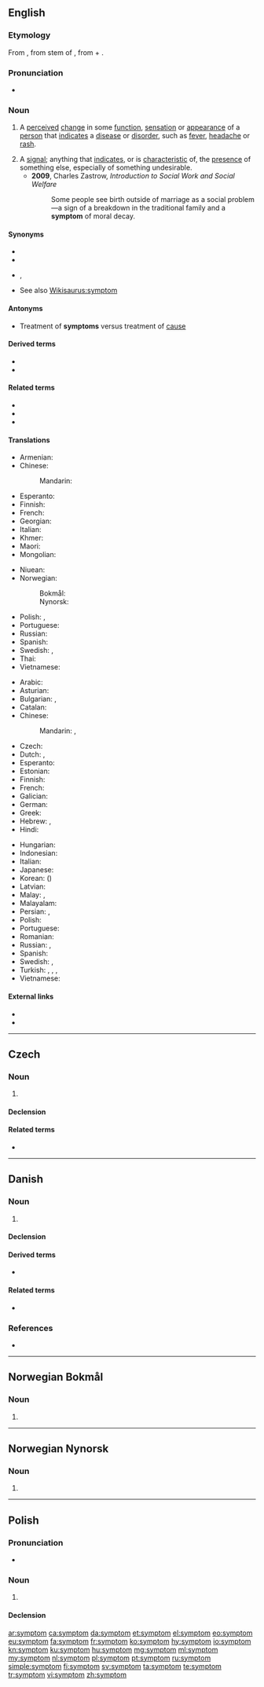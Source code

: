 {{also|Symptom}}
==English==

===Etymology===
From {{der|en|grc|σύμπτωμα||a happening, accident, symptom of disease}}, from stem of {{m|grc|συμπίπτω||Ι befall}}, from {{m|grc|συν-||together}} + {{m|grc|πίπτω||I fall}}.

===Pronunciation===
* {{IPA|/ˈsɪm(p)təm/|lang=en}}

===Noun===
{{en-noun}}

# {{lb|en|medicine}} A [[perceived]] [[change]] in some [[function]], [[sensation]] or [[appearance]] of a [[person]] that [[indicates]] a [[disease]] or [[disorder]], such as [[fever]], [[headache]] or [[rash]].
# A [[signal]]; anything that [[indicate]]s, or is [[characteristic]] of, the [[presence]] of something else, especially of something undesirable.
#* '''2009''', Charles Zastrow, ''Introduction to Social Work and Social Welfare''
#*: Some people see birth outside of marriage as a social problem—a sign of a breakdown in the traditional family and a '''symptom''' of moral decay.

====Synonyms====
* {{l|en|indication}}
* {{l|en|manifestation}}
* {{l|en|sign}}, {{l|en|signal}}
* See also [[Wikisaurus:symptom]]

====Antonyms====
* Treatment of '''symptoms''' versus treatment of [[cause]]

====Derived terms====
* {{l|en|symptomatology}}
* {{l|en|symptomless}}

====Related terms====
* {{l|en|asymptomatic}}
* {{l|en|asymptote}}
* {{l|en|symptomatic}}

====Translations====
{{trans-top|something that indicates a disease or disorder}}
* Armenian: {{t-needed|hy}}
* Chinese:
*: Mandarin: {{t-needed|cmn}}
* Esperanto: {{t-needed|eo}}
* Finnish: {{t-needed|fi}}
* French: {{t+|fr|symptôme}}
* Georgian: {{t-needed|ka}}
* Italian: {{t+|it|sintomo}}
* Khmer: {{t-needed|km}}
* Maori: {{t|mi|tohumate}}
* Mongolian: {{t-needed|mn}}
{{trans-mid}}
* Niuean: {{t|niu|fakamailoga}}
* Norwegian:
*: Bokmål: {{t|nb|symptom|n}}
*: Nynorsk: {{t|nn|symptom|n}}
* Polish: {{t+|pl|objaw|m-in}}, {{t+|pl|symptom|m-in}}
* Portuguese: {{t+|pt|sintoma}}
* Russian: {{t+|ru|симптом|m|sc=Cyrl}}
* Spanish: {{t+|es|síntoma}}
* Swedish: {{t+|sv|symptom|n}}, {{t+|sv|symtom|n}}
* Thai: {{t-needed|th}}
* Vietnamese: {{t-needed|vi}}
{{trans-bottom}}

{{trans-top|indicators and characteristics of the presence of something else}}
* Arabic: {{t+|ar|عَرَض|m}}
* Asturian: {{t|ast|síntoma|m}}
* Bulgarian: {{t+|bg|признак|m|tr=prìznak|sc=Cyrl}}, {{t+|bg|симптом|m|tr=simptòm|sc=Cyrl}}
* Catalan: {{t+|ca|símptoma|m}}
* Chinese:
*: Mandarin: {{t|cmn|症狀|sc=Hani}}, {{t+|cmn|症状|tr=zhèngzhuàng|sc=Hani}}
* Czech: {{t|cs|příznak|m}}
* Dutch: {{t+|nl|symptoom|n}}, {{t+|nl|verschijnsel|n}}
* Esperanto: {{t+|eo|simptomo}}
* Estonian: {{t|et|sümptom}}
* Finnish: {{t+|fi|oire}}
* French: {{t+|fr|symptôme|m}}
* Galician: {{t|gl|síntoma|m}}
* German: {{t+|de|Symptom|n}}
* Greek: {{t+|el|σύμπτωμα|n}}
* Hebrew: {{t|he|תסמין|m|tr=tɑsmin|sc=Hebr}}, {{t+|he|סימפטום|m|tr=simptom|sc=Hebr}}
* Hindi: {{t+|hi|लक्षण|tr=lakṣaṇ|sc=Deva}}
{{trans-mid}}
* Hungarian: {{t+|hu|tünet}}
* Indonesian: {{t+|id|gejala}}
* Italian: {{t+|it|sintomo|m}}
* Japanese: {{t+|ja|症状|tr=[[しょうじょう]], shōjō|sc=Jpan}}
* Korean: {{t+|ko|증상|sc=Kore}} ({{t+|ko|症狀|sc=Kore}})
* Latvian: {{t|lv|simptoms|m}}
* Malay: {{t|ms|gejala}}, {{t|ms|simptom}}
* Malayalam: {{t|ml|രോഗലക്ഷണം|?}}
* Persian: {{t|fa|سَمپتوم|tr=samptōm|sc=fa-Arab}}, {{t+|fa|اثر|tr=asar|sc=fa-Arab}}
* Polish: {{t+|pl|symptom|m-in}}
* Portuguese: {{t+|pt|sintoma|f}}
* Romanian: {{t+|ro|simptom|n}}
* Russian: {{t+|ru|при́знак|m}}, {{t+|ru|симпто́м|m}}
* Spanish: {{t+|es|síntoma|m}}
* Swedish: {{t+|sv|symptom}}, {{t+|sv|symtom|n}}
* Turkish: {{t+|tr|belirti}}, {{t+|tr|semptom}}, {{t+|tr|sendrom}}, {{t+|tr|araz}}
* Vietnamese: {{t+|vi|triệu chứng}}
{{trans-bottom}}

====External links====
* {{R:Webster 1913}}
* {{R:Century 1911}}

----

==Czech==

===Noun===
{{cs-noun|g=m}}

# {{l|en|symptom}}

====Declension====
{{rfinfl|cs|noun}}

====Related terms====
* {{l|cs|symptomatický}}

----

==Danish==

===Noun===
{{da-noun|et|er}}

# {{l|en|symptom}}

====Declension====
{{da-noun-infl|et|er}}

====Derived terms====
* {{l|da|symptomfri}}

====Related terms====
* {{l|da|symptomatisk}}

===References===
* {{R:DDO}}

----

==Norwegian Bokmål==
{{wikipedia|lang=no}}

===Noun===
{{head|nb|noun|g=n|definite singular|symptomet|indefinite plural|symptom|or|symptomer|definite plural|symptoma|or|symptomene}}

# {{l|en|symptom}}

----

==Norwegian Nynorsk==
{{wikipedia|lang=nn}}

===Noun===
{{head|nn|noun|g=n|definite singular|symptomet|indefinite plural|symptom|definite plural|symptoma}}

# {{l|en|symptom}}

----

==Polish==

===Pronunciation===
* {{audio|Pl-symptom.ogg|audio|lang=pl}}

===Noun===
{{pl-noun|m-in}}

# {{l|en|symptom}}

====Declension====
{{pl-decl-noun-m-in}}

[[ar:symptom]]
[[ca:symptom]]
[[da:symptom]]
[[et:symptom]]
[[el:symptom]]
[[eo:symptom]]
[[eu:symptom]]
[[fa:symptom]]
[[fr:symptom]]
[[ko:symptom]]
[[hy:symptom]]
[[io:symptom]]
[[kn:symptom]]
[[ku:symptom]]
[[hu:symptom]]
[[mg:symptom]]
[[ml:symptom]]
[[my:symptom]]
[[nl:symptom]]
[[pl:symptom]]
[[pt:symptom]]
[[ru:symptom]]
[[simple:symptom]]
[[fi:symptom]]
[[sv:symptom]]
[[ta:symptom]]
[[te:symptom]]
[[tr:symptom]]
[[vi:symptom]]
[[zh:symptom]]